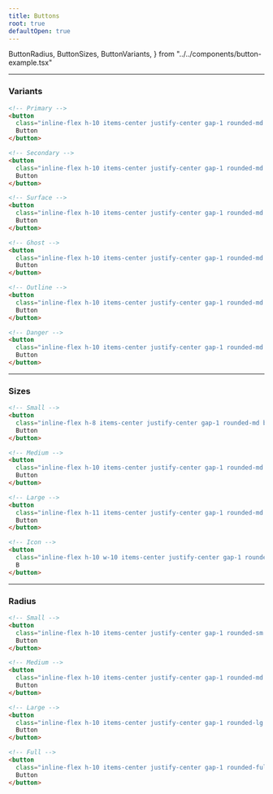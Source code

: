 ```yaml
---
title: Buttons
root: true
defaultOpen: true
---
```


  ButtonRadius,
  ButtonSizes,
  ButtonVariants,
} from "../../components/button-example.tsx"

---

### Variants

<ButtonVariants />

```html title="button-variants.html"
<!-- Primary -->
<button
  class="inline-flex h-10 items-center justify-center gap-1 rounded-md bg-primary px-3 text-sm text-primary-foreground transition-colors duration-150 hover:bg-primary/90 active:brightness-95 disabled:pointer-events-none disabled:opacity-80 disabled:brightness-75">
  Button
</button>

<!-- Secondary -->
<button
  class="inline-flex h-10 items-center justify-center gap-1 rounded-md bg-secondary px-3 text-sm text-secondary-foreground transition-colors duration-150 hover:bg-secondary/90 active:brightness-95 disabled:pointer-events-none disabled:opacity-80 disabled:brightness-75">
  Button
</button>

<!-- Surface -->
<button
  class="inline-flex h-10 items-center justify-center gap-1 rounded-md bg-surface px-3 text-sm text-surface-foreground shadow-sm transition-colors duration-150 hover:bg-surface/90 active:brightness-95 disabled:pointer-events-none disabled:opacity-80 disabled:brightness-75">
  Button
</button>

<!-- Ghost -->
<button
  class="inline-flex h-10 items-center justify-center gap-1 rounded-md px-3 text-sm transition-colors duration-150 hover:bg-accent hover:text-accent-foreground active:brightness-95 disabled:pointer-events-none disabled:opacity-80 disabled:brightness-75">
  Button
</button>

<!-- Outline -->
<button
  class="inline-flex h-10 items-center justify-center gap-1 rounded-md border border-border px-3 text-sm transition-colors duration-150 hover:bg-accent hover:text-accent-foreground active:brightness-95 disabled:pointer-events-none disabled:opacity-80 disabled:brightness-75">
  Button
</button>

<!-- Danger -->
<button
  class="inline-flex h-10 items-center justify-center gap-1 rounded-md bg-danger px-3 text-sm text-danger-filled-foreground transition-colors duration-150 hover:bg-danger/90 active:brightness-95 disabled:pointer-events-none disabled:opacity-80 disabled:brightness-75">
  Button
</button>
```

---

### Sizes

<ButtonSizes />

```html title="button-sizes.html"
<!-- Small -->
<button
  class="inline-flex h-8 items-center justify-center gap-1 rounded-md bg-primary px-2.5 text-sm text-primary-foreground transition-colors duration-150 hover:bg-primary/90 active:brightness-95 disabled:pointer-events-none disabled:opacity-80 disabled:brightness-75">
  Button
</button>

<!-- Medium -->
<button
  class="inline-flex h-10 items-center justify-center gap-1 rounded-md bg-primary px-3 text-sm text-primary-foreground transition-colors duration-150 hover:bg-primary/90 active:brightness-95 disabled:pointer-events-none disabled:opacity-80 disabled:brightness-75">
  Button
</button>

<!-- Large -->
<button
  class="inline-flex h-11 items-center justify-center gap-1 rounded-md bg-primary px-8 text-sm text-primary-foreground transition-colors duration-150 hover:bg-primary/90 active:brightness-95 disabled:pointer-events-none disabled:opacity-80 disabled:brightness-75">
  Button
</button>

<!-- Icon -->
<button
  class="inline-flex h-10 w-10 items-center justify-center gap-1 rounded-md bg-primary text-sm text-primary-foreground transition-colors duration-150 hover:bg-primary/90 active:brightness-95 disabled:pointer-events-none disabled:opacity-80 disabled:brightness-75">
  B
</button>
```

---

### Radius

<ButtonRadius />

```html title="button-radius.html"
<!-- Small -->
<button
  class="inline-flex h-10 items-center justify-center gap-1 rounded-sm bg-primary px-3 text-sm text-primary-foreground transition-colors duration-150 hover:bg-primary/90 active:brightness-95 disabled:pointer-events-none disabled:opacity-80 disabled:brightness-75">
  Button
</button>

<!-- Medium -->
<button
  class="inline-flex h-10 items-center justify-center gap-1 rounded-md bg-primary px-3 text-sm text-primary-foreground transition-colors duration-150 hover:bg-primary/90 active:brightness-95 disabled:pointer-events-none disabled:opacity-80 disabled:brightness-75">
  Button
</button>

<!-- Large -->
<button
  class="inline-flex h-10 items-center justify-center gap-1 rounded-lg bg-primary px-3 text-sm text-primary-foreground transition-colors duration-150 hover:bg-primary/90 active:brightness-95 disabled:pointer-events-none disabled:opacity-80 disabled:brightness-75">
  Button
</button>

<!-- Full -->
<button
  class="inline-flex h-10 items-center justify-center gap-1 rounded-full bg-primary px-3 text-sm text-primary-foreground transition-colors duration-150 hover:bg-primary/90 active:brightness-95 disabled:pointer-events-none disabled:opacity-80 disabled:brightness-75">
  Button
</button>
```
